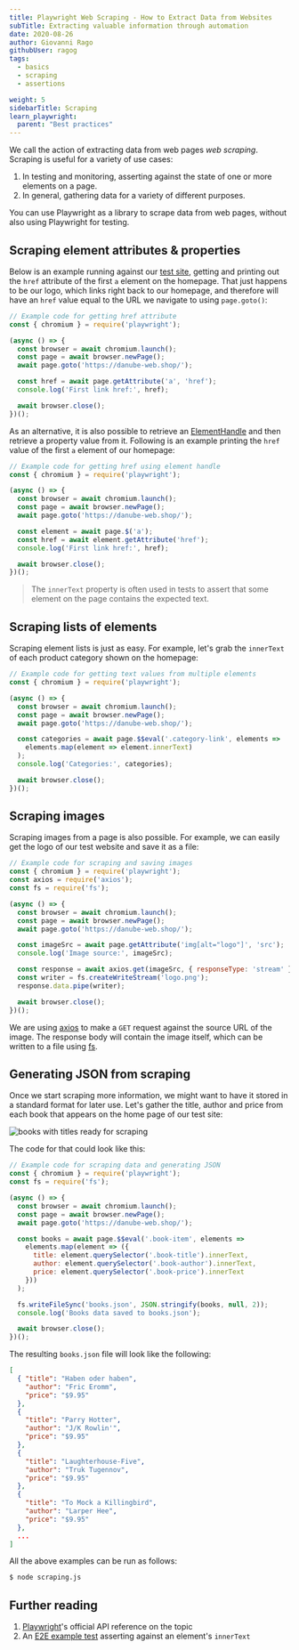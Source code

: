 ```yaml
---
title: Playwright Web Scraping - How to Extract Data from Websites
subTitle: Extracting valuable information through automation
date: 2020-08-26
author: Giovanni Rago
githubUser: ragog
tags:
  - basics
  - scraping
  - assertions

weight: 5
sidebarTitle: Scraping
learn_playwright:
  parent: "Best practices"
---
```



<PlaywrightCheckSuiteTryOut />

We call the action of extracting data from web pages _web scraping_. Scraping is useful for a variety of use cases:

1. In testing and monitoring, asserting against the state of one or more elements on a page.
2. In general, gathering data for a variety of different purposes.

You can use Playwright as a library to scrape data from web pages, without also using Playwright for testing.


## Scraping element attributes & properties

Below is an example running against our [test site](https://danube-web.shop/), getting and printing out the `href` attribute of the first `a` element on the homepage.
That just happens to be our logo, which links right back to our homepage, and therefore will have an `href` value equal to the URL we navigate to using `page.goto()`:

```js title="basic-get-href-value.js"
// Example code for getting href attribute
const { chromium } = require('playwright');

(async () => {
  const browser = await chromium.launch();
  const page = await browser.newPage();
  await page.goto('https://danube-web.shop/');

  const href = await page.getAttribute('a', 'href');
  console.log('First link href:', href);

  await browser.close();
})();
```

As an alternative, it is also possible to retrieve an [ElementHandle](https://playwright.dev/docs/api/class-elementhandle) and then retrieve a property value from it. Following is an example printing the `href` value of the first `a` element of our homepage:

```js title="basic-get-href-handle.js"
// Example code for getting href using element handle
const { chromium } = require('playwright');

(async () => {
  const browser = await chromium.launch();
  const page = await browser.newPage();
  await page.goto('https://danube-web.shop/');

  const element = await page.$('a');
  const href = await element.getAttribute('href');
  console.log('First link href:', href);

  await browser.close();
})();
```

> The `innerText` property is often used in tests to assert that some element on the page contains the expected text.

## Scraping lists of elements

Scraping element lists is just as easy. For example, let's grab the `innerText` of each product category shown on the homepage:

```js title="basic-get-text-values.js"
// Example code for getting text values from multiple elements
const { chromium } = require('playwright');

(async () => {
  const browser = await chromium.launch();
  const page = await browser.newPage();
  await page.goto('https://danube-web.shop/');

  const categories = await page.$$eval('.category-link', elements =>
    elements.map(element => element.innerText)
  );
  console.log('Categories:', categories);

  await browser.close();
})();
```

## Scraping images

Scraping images from a page is also possible. For example, we can easily get the logo of our test website and save it as a file:

```js title="basic-get-image.js"
// Example code for scraping and saving images
const { chromium } = require('playwright');
const axios = require('axios');
const fs = require('fs');

(async () => {
  const browser = await chromium.launch();
  const page = await browser.newPage();
  await page.goto('https://danube-web.shop/');

  const imageSrc = await page.getAttribute('img[alt="logo"]', 'src');
  console.log('Image source:', imageSrc);

  const response = await axios.get(imageSrc, { responseType: 'stream' });
  const writer = fs.createWriteStream('logo.png');
  response.data.pipe(writer);

  await browser.close();
})();
```


We are using [axios](https://github.com/axios/axios) to make a `GET` request against the source URL of the image. The response body will contain the image itself, which can be written to a file using [fs](https://nodejs.org/api/fs.html).

## Generating JSON from scraping

Once we start scraping more information, we might want to have it stored in a standard format for later use. Let's gather the title, author and price from each book that appears on the home page of our test site:

![books with titles ready for scraping](/images/samples/images/basics-scraping-1.png)

The code for that could look like this:

```js title="basic-get-data-json.js"
// Example code for scraping data and generating JSON
const { chromium } = require('playwright');
const fs = require('fs');

(async () => {
  const browser = await chromium.launch();
  const page = await browser.newPage();
  await page.goto('https://danube-web.shop/');

  const books = await page.$$eval('.book-item', elements =>
    elements.map(element => ({
      title: element.querySelector('.book-title').innerText,
      author: element.querySelector('.book-author').innerText,
      price: element.querySelector('.book-price').innerText
    }))
  );

  fs.writeFileSync('books.json', JSON.stringify(books, null, 2));
  console.log('Books data saved to books.json');

  await browser.close();
})();
```

The resulting `books.json` file will look like the following:

```json
[
  { "title": "Haben oder haben",
    "author": "Fric Eromm",
    "price": "$9.95"
  },
  {
    "title": "Parry Hotter",
    "author": "J/K Rowlin'",
    "price": "$9.95"
  },
  {
    "title": "Laughterhouse-Five",
    "author": "Truk Tugennov",
    "price": "$9.95"
  },
  {
    "title": "To Mock a Killingbird",
    "author": "Larper Hee",
    "price": "$9.95"
  },
  ...
]
```

All the above examples can be run as follows:

```sh
$ node scraping.js
```

## Further reading
1. [Playwright](https://playwright.dev/docs/assertions#text-content)'s official API reference on the topic
2. An [E2E example test](/learn/playwright/testing-coupons/) asserting against an element's `innerText`

